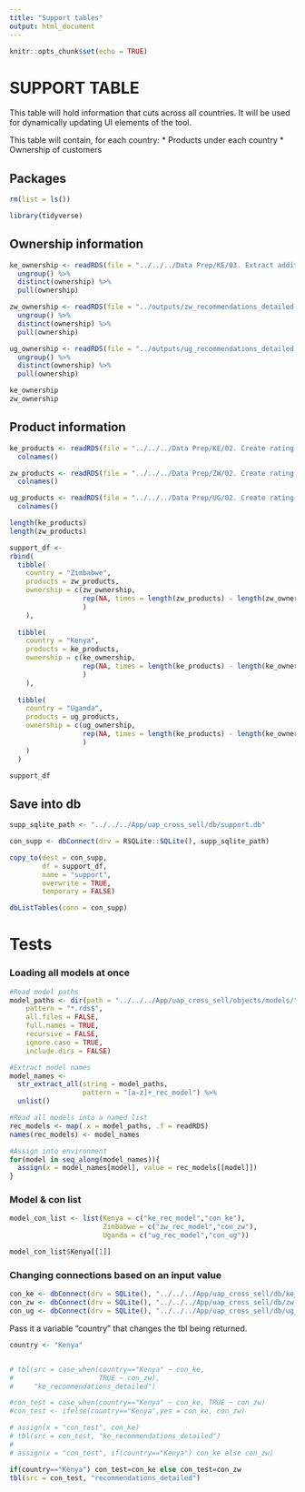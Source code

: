 ```yaml
---
title: "Support tables"
output: html_document
---
```


```r
knitr::opts_chunk$set(echo = TRUE)
```


# SUPPORT TABLE

This table will hold information that cuts across all countries. It will be used for dynamically updating UI elements of the tool. 

This table will contain, for each country:
* Products under each country
* Ownership of customers

## Packages

```r
rm(list = ls())

library(tidyverse)
```


## Ownership information

```r
ke_ownership <- readRDS(file = "../../../Data Prep/KE/03. Extract additional customer details/outputs/ke_recommendations_detailed.rds") %>% 
  ungroup() %>% 
  distinct(ownership) %>% 
  pull(ownership)

zw_ownership <- readRDS(file = "../outputs/zw_recommendations_detailed.rds") %>% 
  ungroup() %>% 
  distinct(ownership) %>% 
  pull(ownership)

ug_ownership <- readRDS(file = "../outputs/ug_recommendations_detailed.rds") %>% 
  ungroup() %>% 
  distinct(ownership) %>% 
  pull(ownership)

ke_ownership
zw_ownership
```

## Product information

```r
ke_products <- readRDS(file = "../../../Data Prep/KE/02. Create rating matrices/outputs/products_rating_matrix.rds") %>% 
  colnames()

zw_products <- readRDS(file = "../../../Data Prep/ZW/02. Create rating matrices/outputs/products_rating_matrix.rds") %>% 
  colnames()

ug_products <- readRDS(file = "../../../Data Prep/UG/02. Create rating matrices/outputs/products_rating_matrix.rds") %>% 
  colnames()

length(ke_products)
length(zw_products)
```


```r
support_df <-
rbind(
  tibble(
    country = "Zimbabwe",
    products = zw_products,
    ownership = c(zw_ownership,
                  rep(NA, times = length(zw_products) - length(zw_ownership))
                  )
    ),
  
  tibble(
    country = "Kenya",
    products = ke_products,
    ownership = c(ke_ownership,
                  rep(NA, times = length(ke_products) - length(ke_ownership))
                  )
    ),
  
  tibble(
    country = "Uganda",
    products = ug_products,
    ownership = c(ug_ownership,
                  rep(NA, times = length(ke_products) - length(ke_ownership))
                  )
    )
  )

support_df
```


## Save into db

```r
supp_sqlite_path <- "../../../App/uap_cross_sell/db/support.db"
```


```r
con_supp <- dbConnect(drv = RSQLite::SQLite(), supp_sqlite_path)
```


```r
copy_to(dest = con_supp, 
        df = support_df, 
        name = "support", 
        overwrite = TRUE, 
        temporary = FALSE)
```


```r
dbListTables(conn = con_supp)
```


# Tests

### Loading all models at once

```r
#Read model paths
model_paths <- dir(path = "../../../App/uap_cross_sell/objects/models/",
    pattern = "*.rds$", 
    all.files = FALSE, 
    full.names = TRUE, 
    recursive = FALSE, 
    ignore.case = TRUE, 
    include.dirs = FALSE)

#Extract model names
model_names <- 
  str_extract_all(string = model_paths,
                  pattern = "[a-z]+_rec_model") %>% 
  unlist()

#Read all models into a named list
rec_models <- map(.x = model_paths, .f = readRDS)
names(rec_models) <- model_names

#Assign into environment
for(model in seq_along(model_names)){
  assign(x = model_names[model], value = rec_models[[model]])
}


```

### Model & con list

```r
model_con_list <- list(Kenya = c("ke_rec_model","con_ke"),
                       Zimbabwe = c("zw_rec_model","con_zw"),
                       Uganda = c("ug_rec_model","con_ug"))
```


```r
model_con_list$Kenya[[1]]
```


### Changing connections based on an input value

```r
con_ke <- dbConnect(drv = SQLite(), "../../../App/uap_cross_sell/db/ke_cs.db") 
con_zw <- dbConnect(drv = SQLite(), "../../../App/uap_cross_sell/db/zw_cs.db") 
con_ug <- dbConnect(drv = SQLite(), "../../../App/uap_cross_sell/db/ug_cs.db") 
```

Pass it a variable "country" that changes the tbl being returned.

```r
country <- "Kenya"


# tbl(src = case_when(country=="Kenya" ~ con_ke,
#                     TRUE ~ con_zw), 
#     "ke_recommendations_detailed")

#con_test = case_when(country=="Kenya" ~ con_ke, TRUE ~ con_zw)
#con_test <- ifelse(country=="Kenya",yes = con_ke, con_zw)

# assign(x = "con_test", con_ke)
# tbl(src = con_test, "ke_recommendations_detailed")
# 
# assign(x = "con_test", if(country=="Kenya") con_ke else con_zw)

if(country=="Kenya") con_test=con_ke else con_test=con_zw
tbl(src = con_test, "recommendations_detailed")
```





